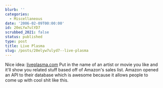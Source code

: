 ```yaml
---
blurb: ''
categories:
  - Miscellaneous
date: '2006-02-09T00:00:00'
id: 20eLYw7ulYD7
scrubbed_2021: false
status: published
type: post
title: Live Plasma
slug: /posts/20elyw7ulyd7--live-plasma
---
```


Nice idea: [liveplasma.com](http://liveplasma.com/) Put in the name
of an artist or movie you like and it'll show you related stuff
based off of Amazon's sales list. Amazon opened an API to their
database which is awesome because it allows people to come up with
cool shit like this.
